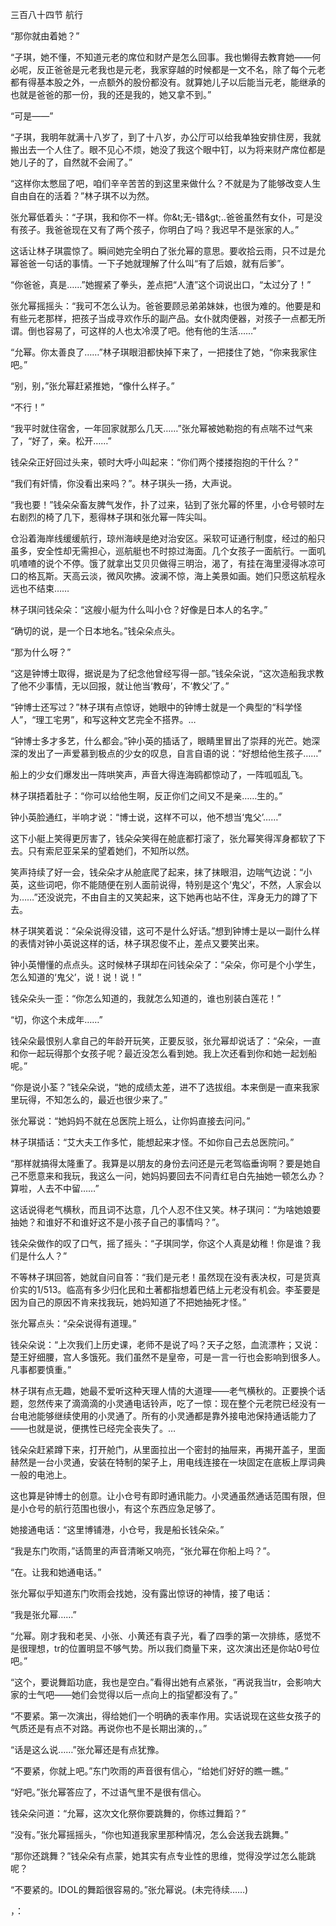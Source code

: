 

三百八十四节 航行

“那你就由着她？”

“子琪，她不懂，不知道元老的席位和财产是怎么回事。我也懒得去教育她――何必呢，反正爸爸是元老我也是元老，我家穿越的时候都是一文不名，除了每个元老都有得基本股之外，一点额外的股份都没有。就算她儿子以后能当元老，能继承的也就是爸爸的那一份，我的还是我的，她又拿不到。”

“可是――”

“子琪，我明年就满十八岁了，到了十八岁，办公厅可以给我单独安排住房，我就搬出去一个人住了。眼不见心不烦，她没了我这个眼中钉，以为将来财产席位都是她儿子的了，自然就不会闹了。”

“这样你太憋屈了吧，咱们辛辛苦苦的到这里来做什么？不就是为了能够改变人生自由自在的活着？”林子琪不以为然。

张允幂低着头：“子琪，我和你不一样。你&amp;t;无-错&amp;gt;..爸爸虽然有女仆，可是没有孩子。我爸爸现在又有了两个孩子，你明白了吗？我迟早不是张家的人。”

这话让林子琪震惊了。瞬间她完全明白了张允幂的意思。要收拾云雨，只不过是允幂爸爸一句话的事情。一下子她就理解了什么叫“有了后娘，就有后爹”。

“你爸爸，真是……”她握紧了拳头，差点把“人渣”这个词说出口，“太过分了！”

张允幂摇摇头：“我可不怎么认为。爸爸要顾忌弟弟妹妹，也很为难的。他要是和有些元老那样，把孩子当成寻欢作乐的副产品。女仆就肉便器，对孩子一点都无所谓。倒也容易了，可这样的人也太冷漠了吧。他有他的生活……”

“允幂。你太善良了……”林子琪眼泪都快掉下来了，一把搂住了她，“你来我家住吧。”

“别，别，”张允幂赶紧推她，“像什么样子。”

“不行！”

“我平时就住宿舍，一年回家就那么几天……”张允幂被她勒抱的有点喘不过气来了，“好了，亲。松开……”

钱朵朵正好回过头来，顿时大呼小叫起来：“你们两个搂搂抱抱的干什么？”

“我们有奸情，你没看出来吗？”。林子琪头一扬，大声说。

“我也要！”钱朵朵畜友脾气发作，扑了过来，钻到了张允幂的怀里，小仓号顿时左右剧烈的椅了几下，惹得林子琪和张允幂一阵尖叫。

仓沿着海岸线缓缓航行，琼州海峡是绝对治安区。采软可证通行制度，经过的船只虽多，安全性却无需担心，巡航艇也不时掠过海面。几个女孩子一面航行。一面叽叽喳喳的说个不停。饿了就拿出艾贝贝做得三明治，渴了，有挂在海里浸得冰凉可口的格瓦斯。天高云淡，微风吹拂。波澜不惊，海上美景如画。她们只愿这航程永远也不结束……

林子琪问钱朵朵：“这艘小艇为什么叫小仓？好像是日本人的名字。”

“确切的说，是一个日本地名。”钱朵朵点头。

“那为什么呀？”

“这是钟博士取得，据说是为了纪念他曾经写得一部。”钱朵朵说，“这次造船我求教了他不少事情，无以回报，就让他当‘教母’，不‘教父’了。”

“钟博士还写过？”林子琪有点惊讶，她眼中的钟博士就是一个典型的“科学怪人”，“理工宅男”，和写这种文艺完全不搭界。…

“钟博士多才多艺，什么都会。”钟小英的插话了，眼睛里冒出了崇拜的光芒。她深深的发出了一声爱慕到极点的少女的叹息，自言自语的说：“好想给他生孩子……”

船上的少女们爆发出一阵哄笑声，声音大得连海鸥都惊动了，一阵呱呱乱飞。

林子琪捂着肚子：“你可以给他生啊，反正你们之间又不是亲……生的。”

钟小英脸通红，半响才说：“博士说，这样不可以，他不想当‘鬼父’……”

这下小艇上笑得更厉害了，钱朵朵笑得在舱底都打滚了，张允幂笑得浑身都软了下去。只有索尼亚呆呆的望着她们，不知所以然。

笑声持续了好一会，钱朵朵才从舱底爬了起来，抹了抹眼泪，边喘气边说：“小英，这些词吧，你不能随便在别人面前说得，特别是这个‘鬼父’，不然，人家会以为……”还没说完，不由自主的又笑起来，这下她再也站不住，浑身无力的蹲了下去。

林子琪笑着说：“朵朵说得没错，这可不是什么好话。”想到钟博士是以一副什么样的表情对钟小英说这样的话，林子琪忍俊不止，差点又要笑出来。

钟小英懵懂的点点头。这时候林子琪却在问钱朵朵了：“朵朵，你可是个小学生，怎么知道的‘鬼父’，说！说！说！”

钱朵朵头一歪：“你怎么知道的，我就怎么知道的，谁也别装白莲花！”

“切，你这个未成年……”

钱朵朵最恨别人拿自己的年龄开玩笑，正要反驳，张允幂却说话了：“朵朵，一直和你一起玩得那个女孩子呢？最近没怎么看到她。我上次还看到你和她一起划船呢。”

“你是说小荃？”钱朵朵说，“她的成绩太差，进不了选拔组。本来倒是一直来我家里玩得，不知怎么的，最近也很少来了。”

张允幂说：“她妈妈不就在总医院上班么，让你妈直接去问问。”

林子琪插话：“艾大夫工作多忙，能想起来才怪。不如你自己去总医院问。”

“那样就搞得太隆重了。我算是以朋友的身份去问还是元老驾临垂询啊？要是她自己不愿意来和我玩，我这么一问，她妈妈要回去不问青红皂白先抽她一顿怎么办？算啦，人去不中留……”

这话说得老气横秋，而且词不达意，几个人忍不住又笑。林子琪问：“为啥她娘要抽她？和谁好不和谁好这不是小孩子自己的事情吗？”。

钱朵朵做作的叹了口气，摇了摇头：“子琪同学，你这个人真是幼稚！你是谁？我们是什么人？”

不等林子琪回答，她就自问自答：“我们是元老！虽然现在没有表决权，可是货真价实的1/513。临高有多少归化民和土著都指想着巴结上元老没有机会。李荃要是因为自己的原因不肯来找我玩，她妈知道了不把她抽死才怪。”

张允幂点头：“朵朵说得有道理。”

钱朵朵说：“上次我们上历史课，老师不是说了吗？天子之怒，血流漂杵；又说：楚王好细腰，宫人多饿死。我们虽然不是皇帝，可是一言一行也会影响到很多人。凡事都要慎重。”

林子琪有点无趣，她最不爱听这种天理人情的大道理――老气横秋的。正要换个话题，忽然传来了滴滴滴的小灵通电话铃声，吃了一惊：现在整个元老院已经没有一台电池能够继续使用的小灵通了。所有的小灵通都是靠外接电池保持通话能力了――也就是说，便携性已经完全丧失了。…

钱朵朵赶紧蹲下来，打开舱门，从里面拉出一个密封的抽屉来，再揭开盖子，里面赫然是一台小灵通，安装在特制的架子上，用电线连接在一块固定在底板上厚词典一般的电池上。

这也算是钟博士的创意。让小仓号有即时通讯能力。小灵通虽然通话范围有限，但是小仓号的航行范围也很小，有这个东西应急足够了。

她接通电话：“这里博铺港，小仓号，我是船长钱朵朵。”

“我是东门吹雨，”话筒里的声音清晰又响亮，“张允幂在你船上吗？”。

“在。让我和她通电话。”

张允幂似乎知道东门吹雨会找她，没有露出惊讶的神情，接了电话：

“我是张允幂……”

“允幂。刚才我和老吴、小张、小黄还有袁子光，看了四季的第一次排练，感觉不是很理想，tr的位置明显不够气势。所以我们商量下来，这次演出还是你站0号位吧。”

“这个，要说舞蹈功底，我也是空白。”看得出她有点紧张，“再说我当tr，会影响大家的士气吧――她们会觉得以后一点向上的指望都没有了。”

“不要紧。第一次演出，得给她们一个明确的表率作用。实话说现在这些女孩子的气质还是有点不对路。再说你也不是长期出演的，。”

“话是这么说……”张允幂还是有点犹豫。

“不要紧，你就上吧。”东门吹雨的声音很有信心，“给她们好好的瞧一瞧。”

“好吧。”张允幂答应了，不过语气里不是很有信心。

钱朵朵问道：“允幂，这次文化祭你要跳舞的，你练过舞蹈？”

“没有。”张允幂摇摇头，“你也知道我家里那种情况，怎么会送我去跳舞。”

“那你还跳舞？”钱朵朵有点蒙，她其实有点专业性的思维，觉得没学过怎么能跳呢？

“不要紧的。IDOL的舞蹈很容易的。”张允幂说。(未完待续……)

，：


